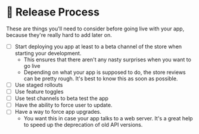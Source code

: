 
# 🚀 Release Process

<Callout emoji="⚠️">
  These are things you'll need to consider before going live with your app, because they're really hard to add later on.
</Callout>

- [ ] Start deploying you app at least to a beta channel of the store when starting your development.
  - This ensures that there aren't any nasty surprises when you want to go live
  - Depending on what your app is supposed to do, the store reviews can be pretty rough. It's best to know this as soon as possible.
- [ ] Use staged rollouts
- [ ] Use feature toggles
- [ ] Use test channels to beta test the app
- [ ] Have the ability to force user to update.
- [ ] Have a way to force app upgrades.
  - You want this in case your app talks to a web server. It's a great help to speed up the deprecation of old API versions.
